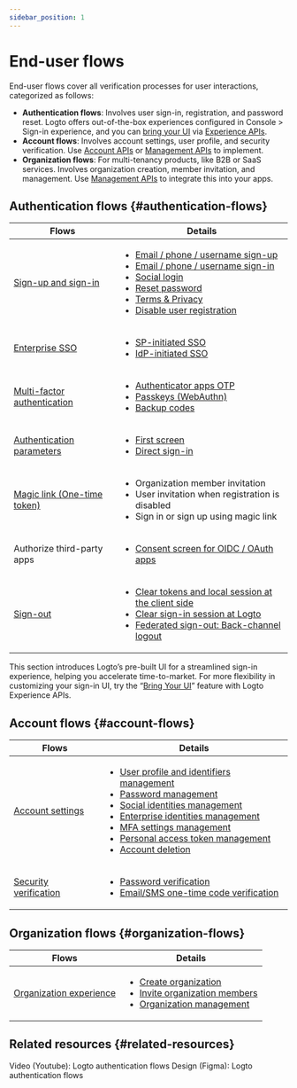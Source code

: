 ```yaml
---
sidebar_position: 1
---
```


# End-user flows

End-user flows cover all verification processes for user interactions, categorized as follows:

- **Authentication flows**: Involves user sign-in, registration, and password reset. Logto offers out-of-the-box experiences configured in <CloudLink to="/sign-in-experience">Console > Sign-in experience</CloudLink>, and you can [bring your UI](/customization/bring-your-ui) via [Experience APIs](https://openapi.logto.io/group/endpoint-experience).
- **Account flows**: Involves account settings, user profile, and security verification. Use [Account APIs](https://openapi.logto.io/group/endpoint-account-center) or [Management APIs](https://openapi.logto.io/operation/operation-getuser) to implement.
- **Organization flows**: For multi-tenancy products, like B2B or SaaS services. Involves organization creation, member invitation, and management. Use [Management APIs](https://openapi.logto.io/operation/operation-listorganizations) to integrate this into your apps.

## Authentication flows \{#authentication-flows}

| Flows                                                                  | Details                                                                                                                                                                                                                                                                                                                                                                                                                                                                                                                               |
| ---------------------------------------------------------------------- | ------------------------------------------------------------------------------------------------------------------------------------------------------------------------------------------------------------------------------------------------------------------------------------------------------------------------------------------------------------------------------------------------------------------------------------------------------------------------------------------------------------------------------------- |
| [Sign-up and sign-in](/end-user-flows/sign-up-and-sign-in)             | <ul><li>[Email / phone / username sign-up](/end-user-flows/sign-up-and-sign-in/sign-up)</li><li>[Email / phone / username sign-in](/end-user-flows/sign-up-and-sign-in/sign-in)</li><li>[Social login](/end-user-flows/sign-up-and-sign-in/social-sign-in)</li><li>[Reset password](/end-user-flows/sign-up-and-sign-in/reset-password)</li><li>[Terms & Privacy](/end-user-flows/sign-up-and-sign-in/terms-and-privacy)</li><li>[Disable user registration](/end-user-flows/sign-up-and-sign-in/disable-user-registration)</li></ul> |
| [Enterprise SSO](/end-user-flows/enterprise-sso)                       | <ul><li>[SP-initiated SSO](/end-user-flows/enterprise-sso/sp-initiated-sso)</li><li>[IdP-initiated SSO](/end-user-flows/enterprise-sso/idp-initiated-sso)</li></ul>                                                                                                                                                                                                                                                                                                                                                                   |
| [Multi-factor authentication](/end-user-flows/mfa)                     | <ul><li>[Authenticator apps OTP](/end-user-flows/mfa/authenticator-app-otp)</li><li>[Passkeys (WebAuthn)](/end-user-flows/mfa/webauthn)</li><li>[Backup codes](/end-user-flows/mfa/backup-codes)</li></ul>                                                                                                                                                                                                                                                                                                                            |
| [Authentication parameters](/end-user-flows/authentication-parameters) | <ul><li>[First screen](/end-user-flows/authentication-parameters/first-screen)</li><li>[Direct sign-in](/end-user-flows/authentication-parameters/direct-sign-in)</li></ul>                                                                                                                                                                                                                                                                                                                                                           |
| [Magic link (One-time token)](/end-user-flows/one-time-token)          | <ul><li>Organization member invitation</li><li>User invitation when registration is disabled</li><li>Sign in or sign up using magic link</li></ul>                                                                                                                                                                                                                                                                                                                                                                                    |
| Authorize third-party apps                                             | <ul><li>[Consent screen for OIDC / OAuth apps](/end-user-flows/consent-screen)</li></ul>                                                                                                                                                                                                                                                                                                                                                                                                                                              |
| [Sign-out](/end-user-flows/sign-out)                                   | <ul><li>[Clear tokens and local session at the client side](/end-user-flows/sign-out/#clear-tokens-and-local-session-at-the-client-side)</li><li>[Clear sign-in session at Logto](/end-user-flows/sign-out/#clear-sign-in-session-at-logto)</li><li>[Federated sign-out: Back-channel logout](/end-user-flows/sign-out/#federated-sign-out-back-channel-logout)</li></ul>                                                                                                                                                             |

This section introduces Logto’s pre-built UI for a streamlined sign-in experience, helping you accelerate time-to-market. For more flexibility in customizing your sign-in UI, try the “[Bring Your UI](/customization/bring-your-ui)” feature with Logto Experience APIs.

## Account flows \{#account-flows}

| Flows                                                          | Details                                                                                                                                                                                                                                                                                                                                                                                                                                                                                                                                                                                                                                                                                                                                                                                                                                              |
| -------------------------------------------------------------- | ---------------------------------------------------------------------------------------------------------------------------------------------------------------------------------------------------------------------------------------------------------------------------------------------------------------------------------------------------------------------------------------------------------------------------------------------------------------------------------------------------------------------------------------------------------------------------------------------------------------------------------------------------------------------------------------------------------------------------------------------------------------------------------------------------------------------------------------------------- |
| [Account settings](/end-user-flows/account-settings)           | <ul><li>[User profile and identifiers management](/end-user-flows/account-settings/by-management-api#user-profile-and-identifiers-management-apis)</li><li>[Password management](/end-user-flows/account-settings/by-management-api#user-password-management)</li><li>[Social identities management](/end-user-flows/account-settings/by-management-api#user-social-identities-management)</li><li>[Enterprise identities management](/end-user-flows/account-settings/by-management-api#user-enterprise-identities-management)</li><li>[MFA settings management](/end-user-flows/account-settings/by-management-api#user-mfa-settings-management)</li><li>[Personal access token management](/user-management/personal-access-token)</li><li>[Account deletion](/end-user-flows/account-settings/by-management-api#user-account-deletion)</li></ul> |
| [Security verification](/end-user-flows/security-verification) | <ul><li>[Password verification](/end-user-flows/security-verification/by-management-api#password-verification)</li><li>[Email/SMS one-time code verification](/end-user-flows/security-verification/by-management-api#emailsms-one-time-code-verification)</li></ul>                                                                                                                                                                                                                                                                                                                                                                                                                                                                                                                                                                                 |

## Organization flows \{#organization-flows}

| Flows                                                              | Details                                                                                                                                                                                                                                                                                                            |
| ------------------------------------------------------------------ | ------------------------------------------------------------------------------------------------------------------------------------------------------------------------------------------------------------------------------------------------------------------------------------------------------------------ |
| [Organization experience](/end-user-flows/organization-experience) | <ul><li>[Create organization](/end-user-flows/organization-experience/create-organization)</li><li>[Invite organization members](/end-user-flows/organization-experience/invite-organization-members)</li><li>[Organization management](/end-user-flows/organization-experience/organization-management)</li></ul> |

## Related resources \{#related-resources}

<Url href="https://www.youtube.com/playlist?list=PLy2Il6wrD_fwhMhj-7lS5s94PVE2DAJYg">
  Video (Youtube): Logto authentication flows
</Url>
<Url href="https://www.figma.com/community/file/1260495684847942413/logto-sign-in-experience">
  Design (Figma): Logto authentication flows
</Url>
